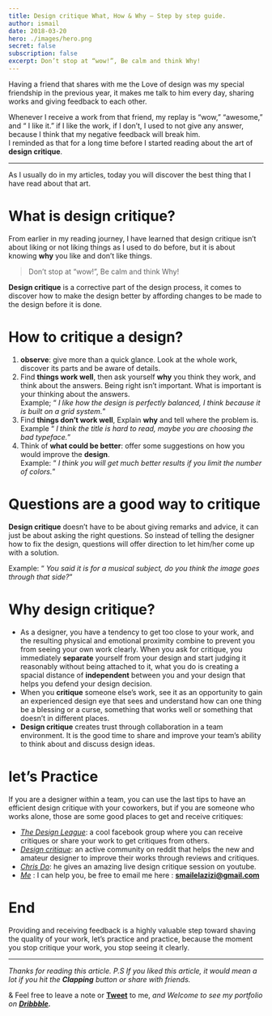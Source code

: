 ```yaml
---
title: Design critique What, How & Why — Step by step guide.
author: ismail
date: 2018-03-20
hero: ./images/hero.png
secret: false
subscription: false
excerpt: Don’t stop at “wow!”, Be calm and think Why!
---
```



Having a friend that shares with me the Love of design was my special friendship in the previous year, it makes me talk to him every day, sharing works and giving feedback to each other.

Whenever I receive a work from that friend, my replay is “wow,” “awesome,” and “ I like it.” if I like the work, if I don’t, I used to not give any answer, because I think that my negative feedback will break him.  
I reminded as that for a long time before I started reading about the art of  **design critique**.

----------

As I usually do in my articles, today you will discover the best thing that I have read about that art.

# What is design critique?

From earlier in my reading journey, I have learned that design critique isn’t about liking or not liking things as I used to do before, but it is about knowing  **why**  you like and don’t like things.

> Don’t stop at “wow!”, Be calm and think Why!

**Design critique**  is a corrective part of the design process, it comes to discover how to make the design better by affording changes to be made to the design before it is done.

# How to critique a design?

1.  **observe**: give more than a quick glance. Look at the whole work, discover its parts and be aware of details.
2.  Find  **things work well**, then ask yourself  **why**  you think they work, and think about the answers. Being right isn’t important. What is important is your thinking about the answers.  
    Example; “  _I like how the design is perfectly balanced, I think because it is built on a grid system._”
3.  Find  **things don’t work well**, Explain  **why**  and tell where the problem is. Example “ _I think the title is hard to read, maybe you are choosing the bad typeface._”
4.  Think of  **what could be better**: offer some suggestions on how you would improve the  **design**.  
    Example: “  _I think you will get much better results if you limit the number of colors._”

# Questions are a good way to critique

**Design critique**  doesn’t have to be about giving remarks and advice, it can just be about asking the right questions. So instead of telling the designer how to fix the design, questions will offer direction to let him/her come up with a solution.

Example: “  _You said it is for a musical subject, do you think the image goes through that side?_”

# Why design critique?

-   As a designer, you have a tendency to get too close to your work, and the resulting physical and emotional proximity combine to prevent you from seeing your own work clearly. When you ask for critique, you immediately  **separate**  yourself from your design and start judging it reasonably without being attached to it, what you do is creating a spacial distance of  **independent**  between you and your design that helps you defend your design decision.
-   When you  **critique**  someone else’s work, see it as an opportunity to gain an experienced design eye that sees and understand how can one thing be a blessing or a curse, something that works well or something that doesn’t in different places.
-   **Design critique**  creates trust through collaboration in a team environment. It is the good time to share and improve your team’s ability to think about and discuss design ideas.

# let’s Practice

If you are a designer within a team, you can use the last tips to have an efficient design critique with your coworkers, but if you are someone who works alone, those are some good places to get and receive critiques:

-   [_The Design League_](https://www.facebook.com/groups/thedesignersleague/): a cool facebook group where you can receive critiques or share your work to get critiques from others.
-   [_Design critique_](https://www.reddit.com/r/design_critiques/): an active community on reddit that helps the new and amateur designer to improve their works through reviews and critiques.
-   [_Chris Do_](https://www.youtube.com/results?search_query=chris+do+critique): he gives an amazing live design critique session on youtube.
-   [_Me_](https://twitter.com/smailelazizi)  : I can help you, be free to email me here :  **smailelazizi@gmail.com**

# End

Providing and receiving feedback is a highly valuable step toward shaving the quality of your work, let’s practice and practice, because the moment you stop critique your work, you stop seeing it clearly.

----------

_Thanks for reading this article. P.S If you liked this article, it would mean a lot if you hit the_ **_Clapping_** _button or share with friends._

& Feel free to leave a note or  [**Tweet**](https://twitter.com/smailelazizi)  to me,  _and Welcome to see my portfolio on_ [**_Dribbble_**](http://www.dribbble.com/ismailelazizi)**_._**